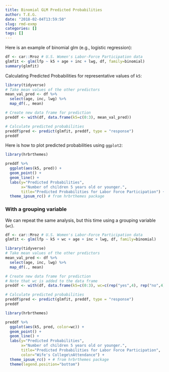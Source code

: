 ```yaml
---
title: Binomial GLM Predicted Probabilities
author: T.E.G.
date: "2018-02-04T13:59:50"
slug: rmd-exmp
categories: []
tags: []
---
```


Here is an example of binomial glm (e.g., logistic regression):

```r
df <- car::Mroz # U.S. Women's Labor-Force Participation data
glmfit <- glm(lfp ~ k5 + age + inc + lwg, df, family=binomial)
summary(glmfit)
```

Calculating Predicted Probabilities for representative values of `k5`:

```r
library(tidyverse)
# Take mean values of the other predictors
mean_val_pred <- df %>% 
  select(age, inc, lwg) %>% 
  map_df(., mean)

# Create new data frame for prediction
preddf <- with(df, data.frame(k5=c(0:3), mean_val_pred))

# Calculate predicted probabilities
preddf$pred <- predict(glmfit, preddf, type = "response")
preddf
```

Here is how to plot predicted probabilities using `ggplot2`:

```r
library(hrbrthemes)

preddf %>% 
  ggplot(aes(k5, pred)) +
  geom_point() +
  geom_line() +
  labs(y="Predicted Probabilities", 
       x="Number of children 5 years old or younger.", 
       title="Predicted Probabilities for Labor Force Participation") +
  theme_ipsum_rc() # from hrbrthemes package


```

### With a grouping variable

We can repeat the same analysis, but this time using a grouping variable (`wc`). 

```r
df <- car::Mroz # U.S. Women's Labor-Force Participation data
glmfit <- glm(lfp ~ k5 + wc + age + inc + lwg, df, family=binomial)

library(tidyverse)
# Take mean values of the other predictors
mean_val_pred <- df %>% 
  select(age, inc, lwg) %>% 
  map_df(., mean)

# Create new data frame for prediction
# Note that wc is added to the data frame
preddf <- with(df, data.frame(k5=c(0:3), wc=c(rep("yes",4), rep("no",4)), mean_val_pred))

# Calculate predicted probabilities
preddf$pred <- predict(glmfit, preddf, type = "response")
preddf
```


```r
library(hrbrthemes)

preddf %>% 
  ggplot(aes(k5, pred, color=wc)) +
  geom_point() +
  geom_line() +
  labs(y="Predicted Probabilities", 
       x="Number of children 5 years old or younger.", 
       title="Predicted Probabilities for Labor Force Participation",
       color="Wife's College\nAttendance") +
  theme_ipsum_rc() + # from hrbrthemes package 
  theme(legend.position="bottom")
```


















